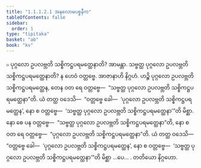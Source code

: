 ```yaml
---
title: "1.1.1.2.1 အနုလောမပစ္စနီက"
tableOfContents: false
sidebar:
  order: 1
type: "tipitaka"
basket: "ab"
book: "kv"
---
```



<DynamicBreadcrumb />

<Division number="11" book="kv">

<Paragraph number="40" book="kv">
๐ ပုဂ္ဂလော ဥပလဗ္ဘတိ သစ္စိကဋ္ဌပရမတ္ထေနာတိ? အာမန္တာ. သဗ္ဗတ္ထ ပုဂ္ဂလော ဥပလဗ္ဘတိ သစ္စိကဋ္ဌပရမတ္ထေနာတိ? န ဟေဝံ ဝတ္တဗ္ဗေ.
</Paragraph>

<Paragraph number="41" book="kv">
အာဇာနာဟိ နိဂ္ဂဟံ. ဟဉ္စိ ပုဂ္ဂလော ဥပလဗ္ဘတိ သစ္စိကဋ္ဌပရမတ္ထေန, တေန ဝတ ရေ ဝတ္တဗ္ဗေ—  “သဗ္ဗတ္ထ ပုဂ္ဂလော ဥပလဗ္ဘတိ သစ္စိကဋ္ဌပရမတ္ထေနာ”တိ. ယံ တတ္ထ ဝဒေသိ—  “ဝတ္တဗ္ဗေ ခေါ—  ‘ပုဂ္ဂလော ဥပလဗ္ဘတိ သစ္စိကဋ္ဌပရမတ္ထေန’, နော စ ဝတ္တဗ္ဗေ—  ‘သဗ္ဗတ္ထ ပုဂ္ဂလော ဥပလဗ္ဘတိ သစ္စိကဋ္ဌပရမတ္ထေနာ’”တိ မိစ္ဆာ.
</Paragraph>

<Paragraph number="42" book="kv">
နော စေ ပန ဝတ္တဗ္ဗေ—  “သဗ္ဗတ္ထ ပုဂ္ဂလော ဥပလဗ္ဘတိ သစ္စိကဋ္ဌပရမတ္ထေနာ”တိ, နော စ ဝတ ရေ ဝတ္တဗ္ဗေ—  “ပုဂ္ဂလော ဥပလဗ္ဘတိ သစ္စိကဋ္ဌပရမတ္ထေနာ”တိ. ယံ တတ္ထ ဝဒေသိ—  “ဝတ္တဗ္ဗေ ခေါ—  ‘ပုဂ္ဂလော ဥပလဗ္ဘတိ သစ္စိကဋ္ဌပရမတ္ထေန’, နော စ ဝတ္တဗ္ဗေ—  ‘သဗ္ဗတ္ထ ပုဂ္ဂလော ဥပလဗ္ဘတိ သစ္စိကဋ္ဌပရမတ္ထေနာ’”တိ မိစ္ဆာ …ပေ… .

</Paragraph>
</Division>

<Paragraph number="43" type="center" book="kv">
တတိယော နိဂ္ဂဟော.
</Paragraph>